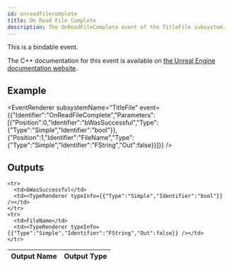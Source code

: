 ```yaml
---
id: onreadfilecomplete
title: On Read File Complete
description: The OnReadFileComplete event of the TitleFile subsystem.
---
```



This is a bindable event.

The C++ documentation for this event is available on [the Unreal Engine documentation website](https://dev.epicgames.com/documentation/en-us/unreal-engine/API/Plugins/OnlineSubsystem/Interfaces/IOnlineTitleFile/).

## Example

<EventRenderer subsystemName="TitleFile" event={{"Identifier":"OnReadFileComplete","Parameters":[{"Position":0,"Identifier":"bWasSuccessful","Type":{"Type":"Simple","Identifier":"bool"}},{"Position":1,"Identifier":"FileName","Type":{"Type":"Simple","Identifier":"FString","Out":false}}]}} />

## Outputs


<table>
  <thead>
    <tr>
      <th>Output Name</th>
      <th>Output Type</th>
    </tr>
  </thead>
  <tbody>
    
    <tr>
      <td>bWasSuccessful</td>
      <td><TypeRenderer typeInfo={{"Type":"Simple","Identifier":"bool"}} /></td>
    </tr>
    <tr>
      <td>FileName</td>
      <td><TypeRenderer typeInfo={{"Type":"Simple","Identifier":"FString","Out":false}} /></td>
    </tr>
  </tbody>
</table>


